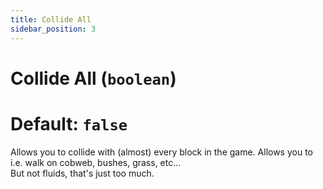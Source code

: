 ```yaml
---
title: Collide All
sidebar_position: 3
---
```

# Collide All (`boolean`)
# Default: `false`
Allows you to collide with (almost) every block in the game. Allows you to i.e. walk on cobweb, bushes, grass, etc...  
But not fluids, that's just too much.
